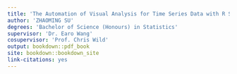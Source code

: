 ```yaml
---
title: 'The Automation of Visual Analysis for Time Series Data with R Shiny'
author: 'ZHAOMING SU'
degrees: 'Bachelor of Science (Honours) in Statistics'
supervisor: 'Dr. Earo Wang'
cosupervisor: 'Prof. Chris Wild'
output: bookdown::pdf_book
site: bookdown::bookdown_site
link-citations: yes
---
```

